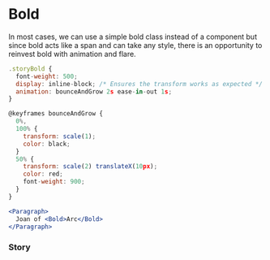 
<Meta of={BoldStories} />

# Bold

In most cases, we can use a simple bold class instead of a component but since bold acts like a span and can take any style, there is an opportunity to reinvest bold with animation and flare.

```jsx
.storyBold {
  font-weight: 500;
  display: inline-block; /* Ensures the transform works as expected */
  animation: bounceAndGrow 2s ease-in-out 1s;
}

@keyframes bounceAndGrow {
  0%,
  100% {
    transform: scale(1);
    color: black;
  }
  50% {
    transform: scale(2) translateX(10px);
    color: red;
    font-weight: 900;
  }
}

<Paragraph>
  Joan of <Bold>Arc</Bold>
</Paragraph>
```

### Story

<Canvas of={BoldStories.BoldStory} />
